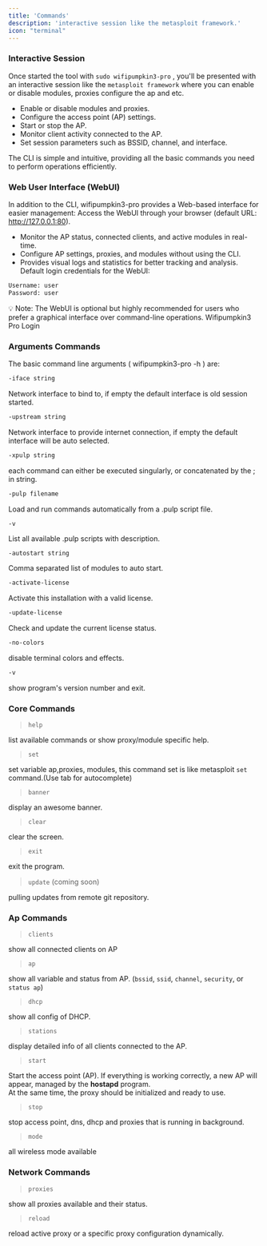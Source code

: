 ```yaml
---
title: 'Commands'
description: 'interactive session like the metasploit framework.'
icon: "terminal"
---
```


### Interactive Session

Once started the tool with `sudo wifipumpkin3-pro` ,  you'll be presented with an interactive session like the `metasploit framework` where you can enable or disable modules, proxies configure the ap and etc. 

- Enable or disable modules and proxies.
- Configure the access point (AP) settings.
- Start or stop the AP.
- Monitor client activity connected to the AP.
- Set session parameters such as BSSID, channel, and interface.

The CLI is simple and intuitive, providing all the basic commands you need to perform operations efficiently.

### Web User Interface (WebUI)

In addition to the CLI, wifipumpkin3-pro provides a Web-based interface for easier management:
Access the WebUI through your browser (default URL: http://127.0.0.1:80).
- Monitor the AP status, connected clients, and active modules in real-time.
- Configure AP settings, proxies, and modules without using the CLI.
- Provides visual logs and statistics for better tracking and analysis.
Default login credentials for the WebUI:
```bash
Username: user
Password: user
```
<Note>
💡 Note: The WebUI is optional but highly recommended for users who prefer a graphical interface over command-line operations.
</Note>

<Card title="Login UI" img="/images/webui/login.png">
  Wifipumpkin3 Pro Login
</Card>

### Arguments Commands

The basic command line arguments ( wifipumpkin3-pro -h ) are:

```bash
-iface string 
```
Network interface to bind to, if empty the default interface is old session started.

```bash
-upstream string
```
Network interface to provide internet connection, if empty the default interface will be auto selected.

```bash
-xpulp string
```
each command can either be executed singularly, or concatenated by the ; in string.

```bash
-pulp filename
```
Load and run commands automatically from a .pulp script file.

```list-pulp
-v
```
List all available .pulp scripts with description.

```bash
-autostart string
```
Comma separated list of modules to auto start.

```bash
-activate-license
```
Activate this installation with a valid license.

```bash
-update-license
```
Check and update the current license status.

```bash
-no-colors
```
disable terminal colors and effects.

```bash
-v
```
show program's version number and exit.

### Core Commands

>  `help`

list available commands or show proxy/module specific help.


> `set`

set variable ap,proxies, modules, this command set is like metasploit `set` command.(Use tab for autocomplete)



> `banner`

display an awesome banner.

> `clear`

clear the screen.

> `exit`

exit the program.

> `update` (coming soon)

pulling updates from remote git repository.

### Ap Commands


> `clients`

show all connected clients on AP

> `ap`

show all variable and status from AP. (`bssid`, `ssid`, `channel`, `security`,  or `status ap`)

> `dhcp`

show all config of DHCP.

> `stations`

display detailed info of all clients connected to the AP.

> `start`

Start the access point (AP). If everything is working correctly, a new AP will appear, managed by the **hostapd** program.  
At the same time, the proxy should be initialized and ready to use.

> `stop`

stop access point, dns, dhcp and proxies that is running in background.

> `mode`

all wireless mode available


### Network Commands

> `proxies`

show all proxies available and their status.

> `reload`

reload active proxy or a specific proxy configuration dynamically.
